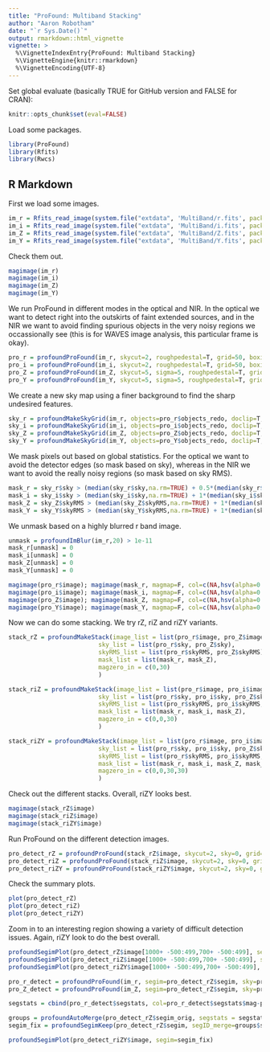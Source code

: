 ```yaml
---
title: "ProFound: Multiband Stacking"
author: "Aaron Robotham"
date: "`r Sys.Date()`"
output: rmarkdown::html_vignette
vignette: >
  %\VignetteIndexEntry{ProFound: Multiband Stacking}
  %\VignetteEngine{knitr::rmarkdown}
  %\VignetteEncoding{UTF-8}
---
```


Set global evaluate (basically TRUE for GitHub version and FALSE for CRAN):

```r
knitr::opts_chunk$set(eval=FALSE)
```

Load some packages.

```r
library(ProFound)
library(Rfits)
library(Rwcs)
```

## R Markdown

First we load some images.

```r
im_r = Rfits_read_image(system.file("extdata", 'MultiBand/r.fits', package="ProFound"),ext=2)$imDat
im_i = Rfits_read_image(system.file("extdata", 'MultiBand/i.fits', package="ProFound"),ext=2)$imDat
im_Z = Rfits_read_image(system.file("extdata", 'MultiBand/Z.fits', package="ProFound"),ext=2)$imDat
im_Y = Rfits_read_image(system.file("extdata", 'MultiBand/Y.fits', package="ProFound"),ext=2)$imDat
```

Check them out.

```r
magimage(im_r)
magimage(im_i)
magimage(im_Z)
magimage(im_Y)
```

We run ProFound in different modes in the optical and NIR. In the optical we want to detect right into the outskirts of faint extended sources, and in the NIR we want to avoid finding spurious objects in the very noisy regions we occassionally see (this is for WAVES image analysis, this particular frame is okay).

```r
pro_r = profoundProFound(im_r, skycut=2, roughpedestal=T, grid=50, boxiters=4, verbose=F, SBdilate=2, box=200, stats=FALSE)
pro_i = profoundProFound(im_i, skycut=2, roughpedestal=T, grid=50, boxiters=4, verbose=F, SBdilate=2, box=200, stats=FALSE)
pro_Z = profoundProFound(im_Z, skycut=5, sigma=5, roughpedestal=T, grid=50, boxiters=4, verbose=F, SBdilate=2, box=200, magzero=30, stats=FALSE)
pro_Y = profoundProFound(im_Y, skycut=5, sigma=5, roughpedestal=T, grid=50, boxiters=4, verbose=F, SBdilate=2, box=200, magzero=30, stats=FALSE)
```

We create a new sky map using a finer background to find the sharp undesired features.

```r
sky_r = profoundMakeSkyGrid(im_r, objects=pro_r$objects_redo, doclip=T, grid=50, box=50, boxiters=4)
sky_i = profoundMakeSkyGrid(im_i, objects=pro_i$objects_redo, doclip=T, grid=50, box=50, boxiters=4)
sky_Z = profoundMakeSkyGrid(im_Z, objects=pro_Z$objects_redo, doclip=T, grid=50, box=50, boxiters=4)
sky_Y = profoundMakeSkyGrid(im_Y, objects=pro_Y$objects_redo, doclip=T, grid=50, box=50, boxiters=4)
```

We mask pixels out based on global statistics. For the optical we want to avoid the detector edges (so mask based on sky), whereas in the NIR we want to avoid the really noisy regions (so mask based on sky RMS).

```r
mask_r = sky_r$sky > (median(sky_r$sky,na.rm=TRUE) + 0.5*(median(sky_r$sky,,na.rm=TRUE) - quantile(sky_r$sky,0.01,na.rm=TRUE)))
mask_i = sky_i$sky > (median(sky_i$sky,na.rm=TRUE) + 1*(median(sky_i$sky,na.rm=TRUE) - quantile(sky_i$sky,0.01,na.rm=TRUE)))
mask_Z = sky_Z$skyRMS > (median(sky_Z$skyRMS,na.rm=TRUE) + 1*(median(sky_Z$skyRMS,na.rm=TRUE) - quantile(sky_Z$skyRMS,0.01,na.rm=TRUE)))
mask_Y = sky_Y$skyRMS > (median(sky_Y$skyRMS,na.rm=TRUE) + 1*(median(sky_Y$skyRMS,na.rm=TRUE) - quantile(sky_Y$skyRMS,0.01,na.rm=TRUE)))
```

We unmask based on a highly blurred r band image.

```r
unmask = profoundImBlur(im_r,20) > 1e-11
mask_r[unmask] = 0
mask_i[unmask] = 0
mask_Z[unmask] = 0
mask_Y[unmask] = 0
```

```r
magimage(pro_r$image); magimage(mask_r, magmap=F, col=c(NA,hsv(alpha=0.3)),add=TRUE)
magimage(pro_i$image); magimage(mask_i, magmap=F, col=c(NA,hsv(alpha=0.3)),add=TRUE)
magimage(pro_Z$image); magimage(mask_Z, magmap=F, col=c(NA,hsv(alpha=0.3)),add=TRUE)
magimage(pro_Y$image); magimage(mask_Y, magmap=F, col=c(NA,hsv(alpha=0.3)),add=TRUE)
```

Now we can do some stacking. We try rZ, riZ and riZY variants.

```r
stack_rZ = profoundMakeStack(image_list = list(pro_r$image, pro_Z$image), 
                         sky_list = list(pro_r$sky, pro_Z$sky), 
                         skyRMS_list = list(pro_r$skyRMS, pro_Z$skyRMS),
                         mask_list = list(mask_r, mask_Z),
                         magzero_in = c(0,30)
                         )
```

```r
stack_riZ = profoundMakeStack(image_list = list(pro_r$image, pro_i$image, pro_Z$image), 
                         sky_list = list(pro_r$sky, pro_i$sky, pro_Z$sky), 
                         skyRMS_list = list(pro_r$skyRMS, pro_i$skyRMS, pro_Z$skyRMS),
                         mask_list = list(mask_r, mask_i, mask_Z),
                         magzero_in = c(0,0,30)
                         )
```

```r
stack_riZY = profoundMakeStack(image_list = list(pro_r$image, pro_i$image, pro_Z$image, pro_Y$image), 
                         sky_list = list(pro_r$sky, pro_i$sky, pro_Z$sky, pro_Y$sky), 
                         skyRMS_list = list(pro_r$skyRMS, pro_i$skyRMS, pro_Z$skyRMS, pro_Y$skyRMS),
                         mask_list = list(mask_r, mask_i, mask_Z, mask_Y),
                         magzero_in = c(0,0,30,30)
                         )
```

Check out the different stacks. Overall, riZY looks best.

```r
magimage(stack_rZ$image)
magimage(stack_riZ$image)
magimage(stack_riZY$image)
```

Run ProFound on the different detection images.

```r
pro_detect_rZ = profoundProFound(stack_rZ$image, skycut=2, sky=0, grid=50, boxiters=4, SBdilate=2, tolerance=2, sigma=0.8)
pro_detect_riZ = profoundProFound(stack_riZ$image, skycut=2, sky=0, grid=50, boxiters=4, SBdilate=2, tolerance=2, sigma=0.8)
pro_detect_riZY = profoundProFound(stack_riZY$image, skycut=2, sky=0, grid=50, boxiters=4, SBdilate=2, tolerance=2, sigma=0.8)
```

Check the summary plots.

```r
plot(pro_detect_rZ)
plot(pro_detect_riZ)
plot(pro_detect_riZY)
```

Zoom in to an interesting region showing a variety of difficult detection issues. Again, riZY look to do the best overall.

```r
profoundSegimPlot(pro_detect_rZ$image[1000+ -500:499,700+ -500:499], segim=pro_detect_rZ$segim[1000+ -500:499,700+ -500:499])
profoundSegimPlot(pro_detect_riZ$image[1000+ -500:499,700+ -500:499], segim=pro_detect_riZ$segim[1000+ -500:499,700+ -500:499])
profoundSegimPlot(pro_detect_riZY$image[1000+ -500:499,700+ -500:499], segim=pro_detect_riZY$segim[1000+ -500:499,700+ -500:499])
```

```r
pro_r_detect = profoundProFound(im_r, segim=pro_detect_rZ$segim, sky=pro_r$sky, skyRMS=pro_r$skyRMS, static_photom=TRUE)
pro_Z_detect = profoundProFound(im_Z, segim=pro_detect_rZ$segim, sky=pro_Z$sky, skyRMS=pro_Z$skyRMS, static_photom=TRUE, magzero=30)
```

```r
segstats = cbind(pro_r_detect$segstats, col=pro_r_detect$segstats$mag-pro_Z_detect$segstats$mag)
```

```r
groups = profoundAutoMerge(pro_detect_rZ$segim_orig, segstats = segstats, spur_lim=4e-3, col_lim = c(0,0.8))
segim_fix = profoundSegimKeep(pro_detect_rZ$segim, segID_merge=groups$segID)
```

```r
profoundSegimPlot(pro_detect_riZY$image, segim=segim_fix)
```
